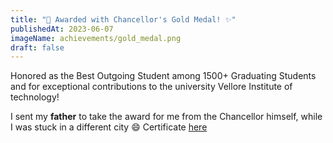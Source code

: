 ```yaml
---
title: "🏅 Awarded with Chancellor's Gold Medal! ✨"
publishedAt: 2023-06-07
imageName: achievements/gold_medal.png
draft: false
---
```


Honored as the Best Outgoing Student among 1500+ Graduating Students and for exceptional contributions to the university Vellore Institute of technology! 

I sent my **father** to take the award for me from the Chancellor himself, while I was stuck in a different city 😄
Certificate [here](https://drive.google.com/file/d/1VKg0OTpT6qh5yb8axMh2yTXZof7elK3L/view)